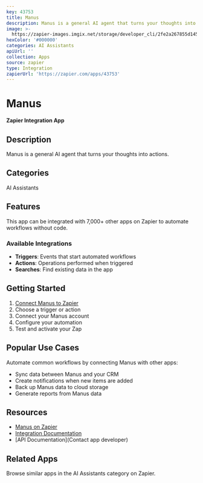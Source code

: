 ```yaml
---
key: 43753
title: Manus
description: Manus is a general AI agent that turns your thoughts into actions.
image: >-
  https://zapier-images.imgix.net/storage/developer_cli/2fe2a267855d1454e68d50d47bd9715c.png?auto=format%2Ccompress&ixlib=python-3.0.0&q=50
hexColor: '#000000'
categories: AI Assistants
apiUrl: ''
collection: Apps
source: zapier
type: Integration
zapierUrl: 'https://zapier.com/apps/43753'
---
```

# Manus

**Zapier Integration App**

## Description

Manus is a general AI agent that turns your thoughts into actions.

## Categories

AI Assistants

## Features

This app can be integrated with 7,000+ other apps on Zapier to automate workflows without code.

### Available Integrations

- **Triggers**: Events that start automated workflows
- **Actions**: Operations performed when triggered
- **Searches**: Find existing data in the app

## Getting Started

1. [Connect Manus to Zapier](https://zapier.com/apps/43753)
2. Choose a trigger or action
3. Connect your Manus account
4. Configure your automation
5. Test and activate your Zap

## Popular Use Cases

Automate common workflows by connecting Manus with other apps:

- Sync data between Manus and your CRM
- Create notifications when new items are added
- Back up Manus data to cloud storage
- Generate reports from Manus data

## Resources

- [Manus on Zapier](https://zapier.com/apps/43753)
- [Integration Documentation](https://zapier.com/apps/43753/integrations)
- [API Documentation](Contact app developer)

## Related Apps

Browse similar apps in the AI Assistants category on Zapier.
